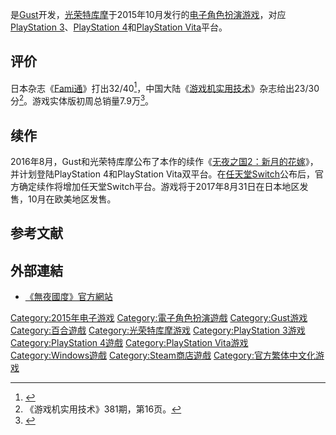 {{NoteTA
| G1=Games
}}
{{Infobox VG
|title        = 无夜国度
|japanese     = よるのないくに
|image        = Nights of Azure Cover.jpg
|developer    = [[Gust|Gust]]
|publisher    = [[光荣特库摩|光荣特库摩]]
|director     = 
|producer     = 菊地啓介
|designer     = 
|programmer   = 
|artist       = {{lang|ja|四々九}}
|writer       = 
|composer     = 柳川和樹<br/>阿知波大輔<br/>淺野隼人
|series       = 
|engine       = 
|released     = {{vgr|JP|2015年10月1日<ref name=delay>{{cite web|url=http://gematsu.com/2015/08/yoru-no-nai-kuni-atelier-sophie-delayed-japan|title=Yoru no Nai Kuni and Atelier Sophie delayed in Japan|date=August 21, 2015|website=Gematsu|access-date=2016-11-05|archive-date=2021-01-17|archive-url=https://web.archive.org/web/20210117051929/https://www.gematsu.com/2015/08/yoru-no-nai-kuni-atelier-sophie-delayed-japan|dead-url=no}}</ref>|NA|2016年3月29日<ref>{{cite web|url=http://www.animenewsnetwork.com/daily-briefs/2015-10-28/nights-of-azure-yoru-no-nai-kuni-slated-for-march-29-in-n-america/.94745|title=Nights of Azure/Yoru no Nai Kuni Slated for March 29 in N. America|date=October 29, 2015|website=[[Anime_News_Network|Anime News Network]]|access-date=2016-11-05|archive-date=2019-05-10|archive-url=https://web.archive.org/web/20190510051739/https://www.animenewsnetwork.com/daily-briefs/2015-10-28/nights-of-azure-yoru-no-nai-kuni-slated-for-march-29-in-n-america/.94745|dead-url=no}}</ref><small>（PS4）</small>|EU|2016年4月1日<small>（PS4）</small>|AU|2016年4月8日 <small>（PS4）</small>}}'''Microsoft Windows'''<br/>{{vgrelease|WW|February 7, 2017}}
|genre        = [[動作角色扮演遊戲|動作RPG]]
|modes        = [[單人電子遊戲|單人]]
|platforms    = [[PlayStation_3|PlayStation 3]]<br />[[PlayStation_4|PlayStation 4]]<br />[[PlayStation_Vita|PlayStation Vita]]
}}
{{Vgname|無夜國度|ja=よるのないくに|en=Nights of Azure|diff=1|aka=无夜之国}}是[[Gust|Gust]]开发，[[光荣特库摩|光荣特库摩]]于2015年10月发行的[[电子角色扮演游戏|电子角色扮演游戏]]，对应[[PlayStation_3|PlayStation 3]]、[[PlayStation_4|PlayStation 4]]和[[PlayStation_Vita|PlayStation Vita]]平台。

==评价==
日本杂志《[[Fami通|Fami通]]》打出32/40<ref>{{Cite web|url = http://gematsu.com/2015/09/famitsu-review-scores-issue-1399|title = Famitsu Review Scores: Issue 1399|date = September 23, 2015|website = Gematsu|access-date = 2015-10-19|archive-date = 2021-01-19|archive-url = https://web.archive.org/web/20210119142526/https://www.gematsu.com/2015/09/famitsu-review-scores-issue-1399|dead-url = no}}</ref>，中国大陆《[[游戏机实用技术|游戏机实用技术]]》杂志给出23/30分<ref>《游戏机实用技术》381期，第16页。</ref>。游戏实体版初周总销量7.9万<ref>{{Cite web|url = http://gematsu.com/2015/10/media-create-sales-9u2815-10415|title = Media Create Sales: 9/28/15 – 10/4/15|date = October 7, 2015|website = Gematsu}}{{dead link|date=2018年3月 |bot=InternetArchiveBot |fix-attempted=yes }}</ref>。

== 续作 ==
2016年8月，Gust和光荣特库摩公布了本作的续作《[[无夜之国2：新月的花嫁|无夜之国2：新月的花嫁]]》，并计划登陆PlayStation 4和PlayStation Vita双平台。在[[任天堂Switch|任天堂Switch]]公布后，官方确定续作将增加任天堂Switch平台。游戏将于2017年8月31日在日本地区发售，10月在欧美地区发售。

==参考文献==
{{Reflist}}

==外部連結==
*[http://social.gust.co.jp/yorukuni/ 《無夜國度》官方網站] {{Wayback|url=http://social.gust.co.jp/yorukuni/ |date=20210328060121 }}

{{DEFAULTSORT:Yoru no Nai Kuni}}

[[Category:2015年电子游戏|Category:2015年电子游戏]]
[[Category:電子角色扮演遊戲|Category:電子角色扮演遊戲]]
[[Category:Gust游戏|Category:Gust游戏]]
[[Category:百合遊戲|Category:百合遊戲]]
[[Category:光荣特库摩游戏|Category:光荣特库摩游戏]]
[[Category:PlayStation_3游戏|Category:PlayStation 3游戏]]
[[Category:PlayStation_4遊戲|Category:PlayStation 4遊戲]]
[[Category:PlayStation_Vita游戏|Category:PlayStation Vita游戏]]
[[Category:Windows遊戲|Category:Windows遊戲]]
[[Category:Steam商店遊戲|Category:Steam商店遊戲]]
[[Category:官方繁体中文化游戏|Category:官方繁体中文化游戏]]